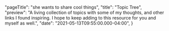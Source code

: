 
  "pageTitle": "she wants to share cool things",
  "title": "Topic Tree",
  "preview": "A living collection of topics with some of my thoughts, and other links I found inspiring. I hope to keep adding to this resource for you and myself as well.",
  "date": "2021-05-13T09:55:00.000-04:00",
}


